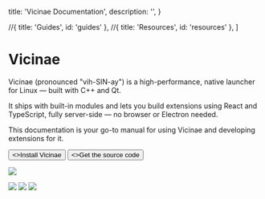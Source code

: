 
  title: 'Vicinae Documentation',
  description:
    '',
}

  //{ title: 'Guides', id: 'guides' },
  //{ title: 'Resources', id: 'resources' },
]

<HeroPattern />

# Vicinae

Vicinae (pronounced "vih-SIN-ay") is a high-performance, native launcher for Linux — built with C++ and Qt.

It ships with built-in modules and lets you build extensions using React and TypeScript, fully server-side — no browser or Electron needed.

This documentation is your go-to manual for using Vicinae and developing extensions for it.

<div className="not-prose mt-6 mb-16 flex gap-3">
  <Button href="/repo-install" arrow="right">
    <>Install Vicinae</>
  </Button>
  <Button href={VICINAE_GITHUB_REPO_URL} variant="outline">
    <>Get the source code</>
  </Button>
</div>

![](/demo.gif)

![](/screenshots/clipboard-history-gruvbox.png)
![](/screenshots/theme-view.png)
![](/screenshots/pikachu-detail.png)
